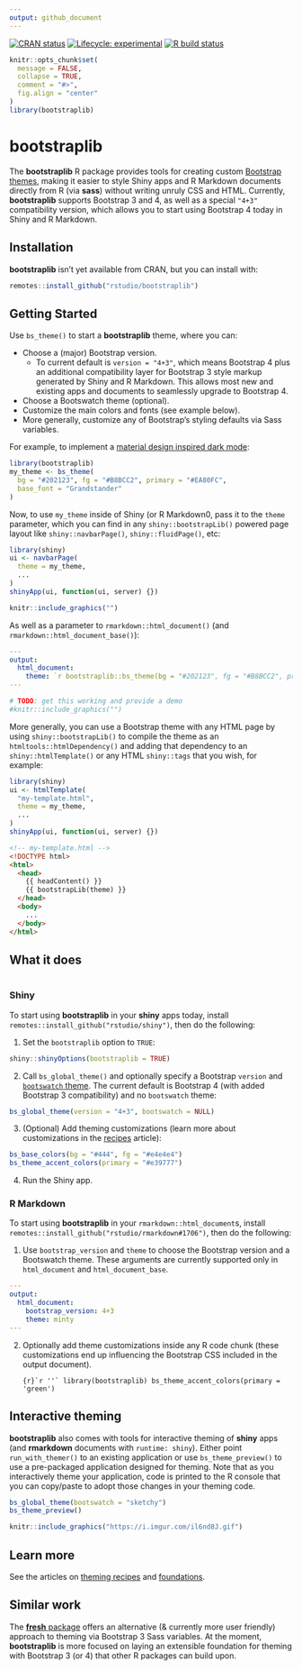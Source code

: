 ```yaml
---
output: github_document
---
```


<!-- badges: start -->
[![CRAN status](https://www.r-pkg.org/badges/version/bootstraplib)](https://cran.r-project.org/package=bootstraplib)
[![Lifecycle: experimental](https://img.shields.io/badge/lifecycle-experimental-orange.svg)](https://www.tidyverse.org/lifecycle/#experimental)
[![R build status](https://github.com/rstudio/bootstraplib/workflows/R-CMD-check/badge.svg)](https://github.com/rstudio/bootstraplib/actions)
<!-- badges: end -->

```r
knitr::opts_chunk$set(
  message = FALSE,
  collapse = TRUE,
  comment = "#>",
  fig.align = "center"
)
library(bootstraplib)
```

# bootstraplib

The **bootstraplib** R package provides tools for creating custom [Bootstrap themes](https://getbootstrap.com/docs/4.4/getting-started/theming/), making it easier to style Shiny apps and R Markdown documents directly from R (via **sass**) without writing unruly CSS and HTML. Currently, **bootstraplib** supports Bootstrap 3 and 4, as well as a special `"4+3"` compatibility version, which allows you to start using Bootstrap 4 today in Shiny and R Markdown.

## Installation

**bootstraplib** isn’t yet available from CRAN, but you can install with:

``` r
remotes::install_github("rstudio/bootstraplib")
```

## Getting Started

Use `bs_theme()` to start a **bootstraplib** theme, where you can:

* Choose a (major) Bootstrap version.
  * To current default is `version = "4+3"`, which means Bootstrap 4 plus an additional compatibility layer for Bootstrap 3 style markup generated by Shiny and R Markdown. This allows most new and existing apps and documents to seamlessly upgrade to Bootstrap 4.
* Choose a Bootswatch theme (optional).
* Customize the main colors and fonts (see example below).
* More generally, customize any of Bootstrap's styling defaults via Sass variables.

For example, to implement a [material design inspired dark mode](https://material.io/design/color/dark-theme.html):

```r
library(bootstraplib)
my_theme <- bs_theme(
  bg = "#202123", fg = "#B8BCC2", primary = "#EA80FC", 
  base_font = "Grandstander"
)
```

Now, to use `my_theme` inside of Shiny (or R Markdown0, pass it to the `theme` parameter, which you can find in any `shiny::bootstrapLib()` powered page layout like `shiny::navbarPage()`, `shiny::fluidPage()`, etc:

```r
library(shiny)
ui <- navbarPage(
  theme = my_theme,
  ...
)
shinyApp(ui, function(ui, server) {})
```

```r
knitr::include_graphics("")
```

As well as a parameter to `rmarkdown::html_document()` (and `rmarkdown::html_document_base()`):

```yaml
---
output:
  html_document:
    theme: `r bootstraplib::bs_theme(bg = "#202123", fg = "#B8BCC2", primary = "#EA80FC", "Grandstander")`
---
```

```r
# TODO: get this working and provide a demo
#knitr::include_graphics("")
```

More generally, you can use a Bootstrap theme with any HTML page by using `shiny::bootstrapLib()` to compile the theme as an `htmltools::htmlDependency()` and adding that dependency to an `shiny::htmlTemplate()` or any HTML `shiny::tags` that you wish, for example:

```r
library(shiny)
ui <- htmlTemplate(
  "my-template.html",
  theme = my_theme,
  ...
)
shinyApp(ui, function(ui, server) {})
```

```html
<!-- my-template.html -->
<!DOCTYPE html>
<html>
  <head>
    {{ headContent() }}
    {{ bootstrapLib(theme) }}
  </head>
  <body>
    ...
  </body>
</html>
```


## What it does

```r

```



### Shiny

To start using **bootstraplib** in your **shiny** apps today, install `remotes::install_github("rstudio/shiny")`, then do the following:

1. Set the `bootstraplib` option to `TRUE`:

```r
shiny::shinyOptions(bootstraplib = TRUE)
```

2. Call `bs_global_theme()` and optionally specify a Bootstrap `version` and [`bootswatch` theme](https://bootswatch.com/). The current default is Bootstrap 4 (with added Bootstrap 3 compatibility) and no `bootswatch` theme:

```r
bs_global_theme(version = "4+3", bootswatch = NULL)
```

3. (Optional) Add theming customizations (learn more about customizations in the [recipes](https://rstudio.github.io/bootstraplib/articles/recipes.html) article):

```r
bs_base_colors(bg = "#444", fg = "#e4e4e4")
bs_theme_accent_colors(primary = "#e39777")
```

4. Run the Shiny app.

### R Markdown

To start using **bootstraplib** in your `rmarkdown::html_document`s, install `remotes::install_github("rstudio/rmarkdown#1706")`, then do the following:

(1) Use `bootstrap_version` and `theme` to choose the Bootstrap version and a Bootswatch theme. These arguments are currently supported only in `html_document` and `html_document_base`.

```yaml
---
output:
  html_document:
    bootstrap_version: 4+3
    theme: minty
---
```

(2) Optionally add theme customizations inside any R code chunk (these customizations end up influencing the Bootstrap CSS included in the output document).

    ```{r}`r ''`
    library(bootstraplib)
    bs_theme_accent_colors(primary = 'green')
    ```



## Interactive theming

**bootstraplib** also comes with tools for interactive theming of **shiny** apps (and **rmarkdown** documents with `runtime: shiny`). Either point `run_with_themer()` to an existing application or use `bs_theme_preview()` to use a pre-packaged application designed for theming. Note that as you interactively theme your application, code is printed to the R console that you can copy/paste to adopt those changes in your theming code.

```r
bs_global_theme(bootswatch = "sketchy")
bs_theme_preview()
```

```r
knitr::include_graphics("https://i.imgur.com/il6nd8J.gif")
```

## Learn more 

See the articles on [theming recipes](https://rstudio.github.io/bootstraplib/articles/recipes.html) and [foundations](https://rstudio.github.io/bootstraplib/articles/foundations.html).

## Similar work {#fresh}

The [**fresh** package](https://github.com/dreamRs/fresh) offers an alternative (& currently more user friendly) approach to theming via Bootstrap 3 Sass variables. At the moment, **bootstraplib** is more focused on laying an extensible foundation for theming with Bootstrap 3 (or 4) that other R packages can build upon. 

<!--
* Use [Bootstrap](https://sass-lang.com/) 4, as well as any major version of Bootstrap built on [Sass](https://sass-lang.com/). 

  * Packages like **shiny**, **rmarkdown**, and many of their downstream dependencies have long depended on static Bootstrap 3 CSS, and may continue to do so by default. This package provides a means for upgrading to Bootstrap 4 (as well as compiling [Bootstrap 3 SASS](https://github.com/twbs/bootstrap-sass), and potentially, [future major versions](https://github.com/twbs/release) of Bootstrap). 

* Easily use pre-packaged [Bootswatch](https://bootswatch.com/) themes. 

* Create [custom Bootstrap themes](https://getbootstrap.com/docs/4.0/getting-started/theming) through compilation of user supplied [Sass](https://Sass-lang.com) code from R. 

To learn more, see the article on using **bootstraplib** with [**shiny**](articles/shiny.html) and [**rmarkdown**](articles/rmarkdown.html), as well as creating [custom Bootstrap themes](articles/custom.html).
-->

<!--
## Via bs4 {#bs4}

The [**bs4** package](https://github.com/rstudio/bs4) provides a family of page layout functions (e.g., `bs_page_fluid()`, `bs_page_fixed()`, `bs_page()`) that provide a drop-in replacement to core **shiny** page layout functions (e.g., `fluidPage()`, `fixedPage()`, `bootstrapPage()`, etc). These **bs4** functions implictly include `bootstraplib::bs_dependencies()`, so **bootstraplib** theming functions like `bs_global_theme()` and `bs_theme_add_variables()` may be used to style the page without explictly including `bs_dependencies()`.

Eventually **bs4** will provide more replacements for core **shiny** UI functions that assume Bootstrap 4; but for now, you can use the **bs4Dash** package to generate similar UI with Bootstrap 4 compatible markup (as well as leverage new Bootstrap 4 features like [cards](https://getbootstrap.com/docs/4.4/components/card/)).

```r
library(bs4)
library(bs4Dash)

# Pin the version to Bootstrap version to 4 since 
# we're using UI functions designed specifically for BS4
bs_global_theme(version = 4)
bs_theme_add_variables(primary = "salmon")

ui_content <- bs4TabSetPanel(
  id = "panel", side = "left",
  bs4TabPanel("One", tabName = "One"),
  bs4TabPanel("Two", tabName = "Two")
)
ui <- bs4_page_fluid(ui_content)
shinyApp(ui, function(input, output) {})
```
-->


